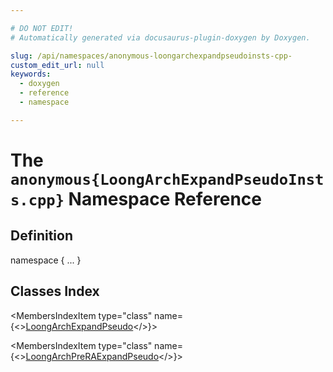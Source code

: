 ```yaml
---

# DO NOT EDIT!
# Automatically generated via docusaurus-plugin-doxygen by Doxygen.

slug: /api/namespaces/anonymous-loongarchexpandpseudoinsts-cpp-
custom_edit_url: null
keywords:
  - doxygen
  - reference
  - namespace

---
```





# The `anonymous{LoongArchExpandPseudoInsts.cpp}` Namespace Reference

<DoxygenPage pluginConfig={pluginConfig}>



## Definition

<CodeBlock>namespace &#123; ... &#125;</CodeBlock>

## Classes Index

<MembersIndex>

<MembersIndexItem
  type="class"
  name={<><a href="/docs/api/classes/anonymous-namespace-loongarchexpandpseudoinsts-cpp-/loongarchexpandpseudo">LoongArchExpandPseudo</a></>}>
</MembersIndexItem>

<MembersIndexItem
  type="class"
  name={<><a href="/docs/api/classes/anonymous-namespace-loongarchexpandpseudoinsts-cpp-/loongarchpreraexpandpseudo">LoongArchPreRAExpandPseudo</a></>}>
</MembersIndexItem>

</MembersIndex>


</DoxygenPage>
